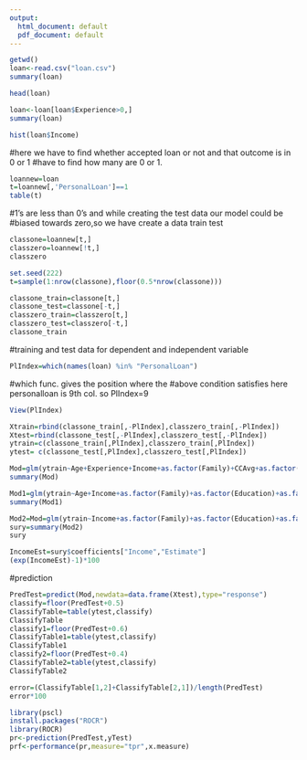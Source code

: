 ---
output:
  html_document: default
  pdf_document: default
---
```{r}
getwd()
loan<-read.csv("loan.csv")
summary(loan)
```
```{r}
head(loan)
```
```{r}
loan<-loan[loan$Experience>0,]
summary(loan)
```
```{r}
hist(loan$Income)
```
#here we have to find whether accepted loan or not and that outcome is in 0 or 1
#have to find how many are 0 or 1.
```{r}
loannew=loan
t=loannew[,'PersonalLoan']==1
table(t)
```
#1's are less than 0's and while creating the test data our model could be
#biased towards zero,so we have create a data train test 
```{r}
classone=loannew[t,]
classzero=loannew[!t,]
classzero
```
```{r}
set.seed(222)
t=sample(1:nrow(classone),floor(0.5*nrow(classone)))
```
```{r}
classone_train=classone[t,]
classone_test=classone[-t,]
classzero_train=classzero[t,]
classzero_test=classzero[-t,]
classone_train
```
#training and test data for dependent and independent variable
```{r}
PlIndex=which(names(loan) %in% "PersonalLoan")
```
#which func. gives the position where the
#above condition satisfies here personalloan is 9th col. so PlIndex=9 
```{r}
View(PlIndex)
```
```{r}
Xtrain=rbind(classone_train[,-PlIndex],classzero_train[,-PlIndex])
Xtest=rbind(classone_test[,-PlIndex],classzero_test[,-PlIndex])
ytrain=c(classone_train[,PlIndex],classzero_train[,PlIndex])
ytest= c(classone_test[,PlIndex],classzero_test[,PlIndex])
```
```{r}
Mod=glm(ytrain~Age+Experience+Income+as.factor(Family)+CCAvg+as.factor(Education)+Mortgage+as.factor(SecuritiesAccount)+as.factor(CDAccount)+as.factor(Online)+as.factor(CreditCard),family=binomial,data=data.frame(Xtrain))
summary(Mod)
```
```{r}
Mod1=glm(ytrain~Age+Income+as.factor(Family)+as.factor(Education)+as.factor(SecuritiesAccount)+as.factor(CDAccount)+as.factor(Online)+as.factor(CreditCard),family=binomial,data=data.frame(Xtrain))
summary(Mod1)
```
```{r}
Mod2=Mod=glm(ytrain~Income+as.factor(Family)+as.factor(Education)+as.factor(CDAccount)+as.factor(Online),family=binomial,data=data.frame(Xtrain))
sury=summary(Mod2)
sury
```
```{r}
IncomeEst=sury$coefficients["Income","Estimate"]
(exp(IncomeEst)-1)*100
```
#prediction
```{r}
PredTest=predict(Mod,newdata=data.frame(Xtest),type="response")
classify=floor(PredTest+0.5)
ClassifyTable=table(ytest,classify)
ClassifyTable
classify1=floor(PredTest+0.6)
ClassifyTable1=table(ytest,classify)
ClassifyTable1
classify2=floor(PredTest+0.4)
ClassifyTable2=table(ytest,classify)
ClassifyTable2
```
```{r}
error=(ClassifyTable[1,2]+ClassifyTable[2,1])/length(PredTest)
error*100
```
```{r}
library(pscl)
install.packages("ROCR")
library(ROCR)
pr<-prediction(PredTest,yTest)
prf<-performance(pr,measure="tpr",x.measure)
```